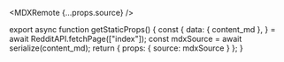 
<MDXRemote {...props.source} />

export async function getStaticProps() {
  const {
    data: { content_md },
  } = await RedditAPI.fetchPage(["index"]);
  const mdxSource = await serialize(content_md);
  return { props: { source: mdxSource } };
}
